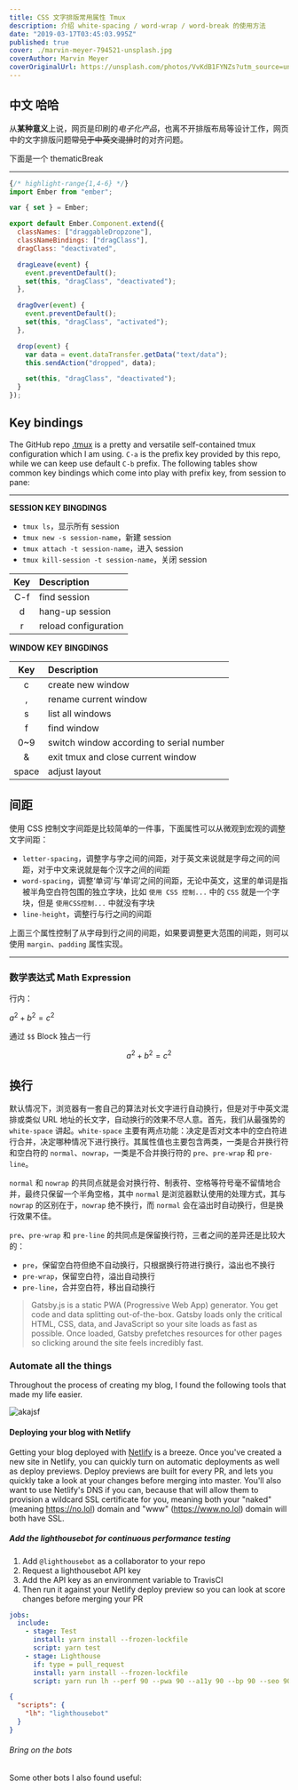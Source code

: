 ```yaml
---
title: CSS 文字排版常用属性 Tmux
description: 介绍 white-spacing / word-wrap / word-break 的使用方法
date: "2019-03-17T03:45:03.995Z"
published: true
cover: ./marvin-meyer-794521-unsplash.jpg
coverAuthor: Marvin Meyer
coverOriginalUrl: https://unsplash.com/photos/VvKdB1FYNZs?utm_source=unsplash&utm_medium=referral&utm_content=creditCopyText
---
```


## 中文 哈哈

从**某种意义**上说，网页是印刷的*电子化产品*，也离不开排版布局等设计工作，网页中的文字排版问题~~常见于中英文混排~~时的对齐问题。

下面是一个 thematicBreak

---

```js
{/* highlight-range{1,4-6} */}
import Ember from "ember";

var { set } = Ember;

export default Ember.Component.extend({
  classNames: ["draggableDropzone"],
  classNameBindings: ["dragClass"],
  dragClass: "deactivated",

  dragLeave(event) {
    event.preventDefault();
    set(this, "dragClass", "deactivated");
  },

  dragOver(event) {
    event.preventDefault();
    set(this, "dragClass", "activated");
  },

  drop(event) {
    var data = event.dataTransfer.getData("text/data");
    this.sendAction("dropped", data);

    set(this, "dragClass", "deactivated");
  }
});
```

## Key bindings

The GitHub repo [.tmux](https://github.com/gpakosz/.tmux) is a pretty and versatile self-contained tmux configuration which I am using. `C-a` is the prefix key provided by this repo, while we can keep use default `C-b` prefix. The following tables show common key bindings which come into play with prefix key, from session to pane:

---

**SESSION KEY BINGDINGS**

- `tmux ls`，显示所有 session
- `tmux new -s session-name`，新建 session
- `tmux attach -t session-name`，进入 session
- `tmux kill-session -t session-name`，关闭 session

| Key | Description          |
| :-: | :------------------- |
| C-f | find session         |
|  d  | hang-up session      |
|  r  | reload configuration |

**WINDOW KEY BINGDINGS**

|  Key  | Description                              |
| :---: | :--------------------------------------- |
|   c   | create new window                        |
|   ,   | rename current window                    |
|   s   | list all windows                         |
|   f   | find window                              |
|  0~9  | switch window according to serial number |
|   &   | exit tmux and close current window       |
| space | adjust layout                            |

## 间距

使用 CSS 控制文字间距是比较简单的一件事，下面属性可以从微观到宏观的调整文字间距：

- `letter-spacing`，调整字与字之间的间距，对于英文来说就是字母之间的间距，对于中文来说就是每个汉字之间的间距
- `word-spacing`，调整‘单词’与‘单词’之间的间距，无论中英文，这里的单词是指被半角空白符包围的独立字块，比如 `使用 CSS 控制...` 中的 `CSS` 就是一个字块，但是 `使用CSS控制...` 中就没有字块
- `line-height`，调整行与行之间的间距

上面三个属性控制了从字母到行之间的间距，如果要调整更大范围的间距，则可以使用 `margin`、`padding` 属性实现。

---

### 数学表达式 Math Expression

行内：

$a^2 + b^2 = c^2$

通过 `$$` Block 独占一行

$$
a^2 + b^2 = c^2
$$

## 换行

默认情况下，浏览器有一套自己的算法对长文字进行自动换行，但是对于中英文混排或类似 URL 地址的长文字，自动换行的效果不尽人意。首先，我们从最强势的 `white-space` 讲起。`white-space` 主要有两点功能：决定是否对文本中的空白符进行合并，决定哪种情况下进行换行。其属性值也主要包含两类，一类是合并换行符和空白符的 `normal`、`nowrap`，一类是不合并换行符的 `pre`、`pre-wrap` 和 `pre-line`。

`normal` 和 `nowrap` 的共同点就是会对换行符、制表符、空格等符号毫不留情地合并，最终只保留一个半角空格，其中 `normal` 是浏览器默认使用的处理方式，其与 `nowrap` 的区别在于，`nowrap` 绝不换行，而 `normal` 会在溢出时自动换行，但是换行效果不佳。

`pre`、`pre-wrap` 和 `pre-line` 的共同点是保留换行符，三者之间的差异还是比较大的：

- `pre`，保留空白符但绝不自动换行，只根据换行符进行换行，溢出也不换行
- `pre-wrap`，保留空白符，溢出自动换行
- `pre-line`，合并空白符，移出自动换行

> Gatsby.js is a static PWA (Progressive Web App) generator. You get code and data splitting out-of-the-box. Gatsby loads only the critical HTML, CSS, data, and JavaScript so your site loads as fast as possible. Once loaded, Gatsby prefetches resources for other pages so clicking around the site feels incredibly fast.

### Automate all the things

Throughout the process of creating my blog, I found the following tools that made my life easier.

![akajsf](./v2.png)

#### Deploying your blog with Netlify

Getting your blog deployed with [Netlify](https://netlify.com) is a breeze. Once you've created a new site in Netlify, you can quickly turn on automatic deployments as well as deploy previews. Deploy previews are built for every PR, and lets you quickly take a look at your changes before merging into master. You'll also want to use Netlify's DNS if you can, because that will allow them to provision a wildcard SSL certificate for you, meaning both your "naked" (meaning https://no.lol) domain and "www" (https://www.no.lol) domain will both have SSL.

##### Add the lighthousebot for continuous performance testing

1. Add `@lighthousebot` as a collaborator to your repo
2. Request a lighthousebot API key
3. Add the API key as an environment variable to TravisCI
4. Then run it against your Netlify deploy preview so you can look at score changes before merging your PR

```yaml
jobs:
  include:
    - stage: Test
      install: yarn install --frozen-lockfile
      script: yarn test
    - stage: Lighthouse
      if: type = pull_request
      install: yarn install --frozen-lockfile
      script: yarn run lh --perf 90 --pwa 90 --a11y 90 --bp 90 --seo 90 "$(wait-for-netlify-preview)"
```

```json
{
  "scripts": {
    "lh": "lighthousebot"
  }
}
```

###### Bring on the bots

Some other bots I also found useful:
